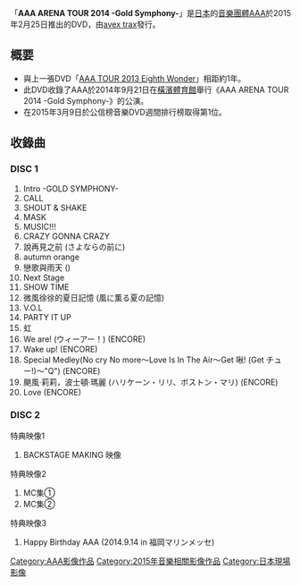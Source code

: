 {{Multiple issues|
{{Unreferenced|time=2020-01-17T05:00:14+00:00}}
{{Notability Unreferenced|time=2020-02-22T07:52:27+00:00}}
}}
{{Infobox album
| Name = AAA ARENA TOUR 2014 -Gold Symphony-
| Type = DVD
| Artist = [[AAA_(團體)|AAA]]
| Cover = 
| Alt =
| Released = 2015年2月25日
| Recorded = 
| Format = [[DVD|DVD]]
| Genre = J-POP
| Length = 
| Label = [[avex_trax|avex trax]]
| Producer = Max Matsuura 
| Chart position = * 週間最高排名第1位<small>（[[Oricon公信榜|Oricon]]）</small> 
| Last album = [[AAA_TOUR_2013_Eighth_Wonder|AAA TOUR 2013 Eighth Wonder]]<br />2014年
| This album = '''''AAA ARENA TOUR 2014 -Gold Symphony-'''''<br />2015年
| Next album = <br />
}}

「'''AAA ARENA TOUR 2014 -Gold Symphony-'''」是[[日本|日本]]的[[音樂團體|音樂團體]][[AAA_(團體)|AAA]]於2015年2月25日推出的DVD，由[[avex_trax|avex trax]]發行。

== 概要 ==
* 與上一張DVD「[[AAA_TOUR_2013_Eighth_Wonder|AAA TOUR 2013 Eighth Wonder]]」相距約1年。
* 此DVD收錄了AAA於2014年9月21日在[[橫濱體育館|橫濱體育館]]舉行《AAA ARENA TOUR 2014 -Gold Symphony-》的公演。
* 在2015年3月9日於公信榜音樂DVD週間排行榜取得第1位。

== 收錄曲 ==
=== DISC 1 ===
#Intro -GOLD SYMPHONY-
#CALL
#SHOUT & SHAKE
#MASK
#MUSIC!!!
#CRAZY GONNA CRAZY
#說再見之前 (さよならの前に)
#autumn orange
#戀歌與雨天 ({{lang|ja|恋音と雨空}})
#Next Stage
#SHOW TIME
#微風徐徐的夏日記憶 (風に薫る夏の記憶)
#V.O.L
#PARTY IT UP
#虹
#We are! (ウィーアー！) (ENCORE)
#Wake up! (ENCORE)
#Special Medley(No cry No more〜Love Is In The Air〜Get 啾! (Get チュー!)〜"Q") (ENCORE)
#颶風·莉莉，波士頓·瑪麗 (ハリケーン・リリ、ボストン・マリ) (ENCORE)
#Love (ENCORE)

=== DISC 2 ===
特典映像1
#BACKSTAGE MAKING 映像

特典映像2
#MC集①
#MC集②

特典映像3
#Happy Birthday AAA (2014.9.14 in 福岡マリンメッセ)

{{AAA}}
{{DEFAULTSORT:AAA TOUR 2012 -777- TRIPLE SEVEN}}
[[Category:AAA影像作品|Category:AAA影像作品]]
[[Category:2015年音樂相關影像作品|Category:2015年音樂相關影像作品]]
[[Category:日本現場影像|Category:日本現場影像]]